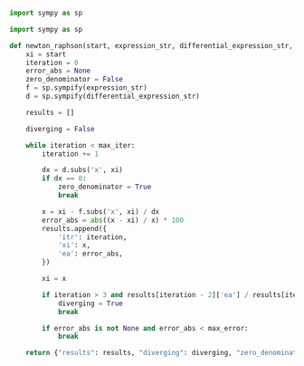 ```py
import sympy as sp

import sympy as sp

def newton_raphson(start, expression_str, differential_expression_str, max_iter=1000, max_error=0.0000001):
    xi = start
    iteration = 0
    error_abs = None
    zero_denominator = False
    f = sp.sympify(expression_str)
    d = sp.sympify(differential_expression_str)

    results = []

    diverging = False

    while iteration < max_iter:
        iteration += 1

        dx = d.subs('x', xi)
        if dx == 0:
            zero_denominator = True
            break

        x = xi - f.subs('x', xi) / dx
        error_abs = abs((x - xi) / x) * 100
        results.append({
            'itr': iteration,
            'xi': x,
            'ea': error_abs,
        })

        xi = x

        if iteration > 3 and results[iteration - 2]['ea'] / results[iteration - 1]['ea'] < 2:
            diverging = True
            break

        if error_abs is not None and error_abs < max_error:
            break

    return {"results": results, "diverging": diverging, "zero_denominator": zero_denominator}

```
